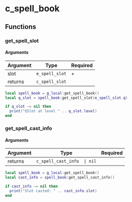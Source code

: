 # c_spell_book

## Functions

### get_spell_slot

#### Arguments

| Argument | Type           | Required |
|----------|----------------|----------|
| slot     | `e_spell_slot` | +        |
| returns  | `c_spell_slot` |          |


```lua
local spell_book = g_local:get_spell_book()
local q_slot = spell_book:get_spell_slot(e_spell_slot.q)

if q_slot ~= nil then
  print("QSlot at level " .. q_slot.level)
end
```

### get_spell_cast_info

#### Arguments

| Argument | Type                 | Required |
|----------|----------------------|----------|
| returns  | `c_spell_cast_info  \| nil`|     |


```lua
local spell_book = g_local:get_spell_book()
local cast_info = spell_book:get_spell_cast_info()

if cast_info ~= nil then
  print("Slot casted: " .. cast_info.slot)
end
```
